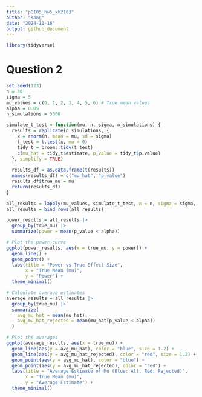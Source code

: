 ```yaml
---
title: "p8105_hw5_xk2163"
author: "Kang"
date: "2024-11-16"
output: github_document
---
```


```r
library(tidyverse)
```

# Question 2

```r
set.seed(123)
n = 30         
sigma = 5       
mu_values = c(0, 1, 2, 3, 4, 5, 6) # True mean values
alpha = 0.05    
n_simulations = 5000
```

```r

simulate_t_test = function(mu, n, sigma, n_simulations) {
  results = replicate(n_simulations, {
    x = rnorm(n, mean = mu, sd = sigma)
    t_test = t.test(x, mu = 0)
    tidy_t = broom::tidy(t_test)
    c(mu_hat = tidy_t$estimate, p_value = tidy_t$p.value)
  }, simplify = TRUE)
  
  results_df = as.data.frame(t(results))
  names(results_df) = c("mu_hat", "p_value")
  results_df$true_mu = mu
  return(results_df)
}

all_results = lapply(mu_values, simulate_t_test, n = n, sigma = sigma, n_simulations = n_simulations)
all_results = bind_rows(all_results)

```

```r
power_results = all_results |>
  group_by(true_mu) |>
  summarize(power = mean(p_value < alpha))

# Plot the power curve
ggplot(power_results, aes(x = true_mu, y = power)) +
  geom_line() +
  geom_point() +
  labs(title = "Power vs True Effect Size",
       x = "True Mean (mu)",
       y = "Power") +
  theme_minimal()

```


```r
# Calculate average estimates
average_results = all_results |>
  group_by(true_mu) |>
  summarize(
    avg_mu_hat = mean(mu_hat),
    avg_mu_hat_rejected = mean(mu_hat[p_value < alpha])
  )

# Plot the averages
ggplot(average_results, aes(x = true_mu)) +
  geom_line(aes(y = avg_mu_hat), color = "blue", size = 1.2) +
  geom_line(aes(y = avg_mu_hat_rejected), color = "red", size = 1.2) +
  geom_point(aes(y = avg_mu_hat), color = "blue") +
  geom_point(aes(y = avg_mu_hat_rejected), color = "red") +
  labs(title = "Average Estimate of Mu (Blue: All, Red: Rejected)",
       x = "True Mean (mu)",
       y = "Average Estimate") +
  theme_minimal()

```

